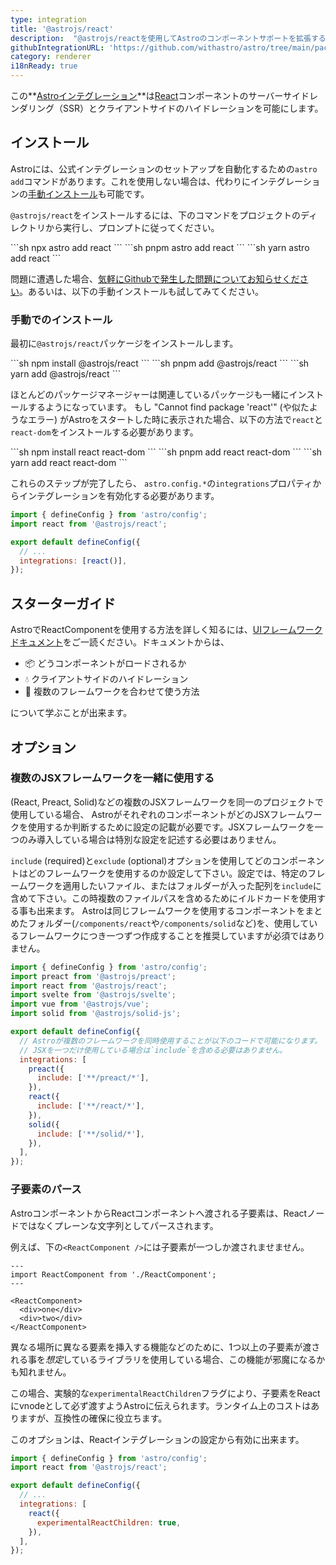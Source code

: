 ```yaml
---
type: integration
title: '@astrojs/react'
description:  "@astrojs/reactを使用してAstroのコンポーネントサポートを拡張する方法"
githubIntegrationURL: 'https://github.com/withastro/astro/tree/main/packages/integrations/react/'
category: renderer
i18nReady: true
---
```


この**[Astroインテグレーション][astro-integration]**は[React](https://react.dev/)コンポーネントのサーバーサイドレンダリング（SSR）とクライアントサイドのハイドレーションを可能にします。

## インストール

Astroには、公式インテグレーションのセットアップを自動化するための`astro add`コマンドがあります。これを使用しない場合は、代わりにインテグレーションの[手動インストール](#手動でのインストール)も可能です。

`@astrojs/react`をインストールするには、下のコマンドをプロジェクトのディレクトリから実行し、プロンプトに従ってください。

<PackageManagerTabs>
  <Fragment slot="npm">
  ```sh
  npx astro add react
  ```
  </Fragment>
  <Fragment slot="pnpm">
  ```sh
  pnpm astro add react
  ```
  </Fragment>
  <Fragment slot="yarn">
  ```sh
  yarn astro add react
  ```
  </Fragment>
</PackageManagerTabs>

問題に遭遇した場合、[気軽にGithubで発生した問題についてお知らせください](https://github.com/withastro/astro/issues)。あるいは、以下の手動インストールも試してみてください。

### 手動でのインストール

最初に`@astrojs/react`パッケージをインストールします。

<PackageManagerTabs>
  <Fragment slot="npm">
  ```sh
  npm install @astrojs/react
  ```
  </Fragment>
  <Fragment slot="pnpm">
  ```sh
  pnpm add @astrojs/react
  ```
  </Fragment>
  <Fragment slot="yarn">
  ```sh
  yarn add @astrojs/react
  ```
  </Fragment>
</PackageManagerTabs>

ほとんどのパッケージマネージャーは関連しているパッケージも一緒にインストールするようになっています。 もし "Cannot find package 'react'" (や似たようなエラー) がAstroをスタートした時に表示された場合、以下の方法で`react`と`react-dom`をインストールする必要があります。

<PackageManagerTabs>
  <Fragment slot="npm">
  ```sh
  npm install react react-dom
  ```
  </Fragment>
  <Fragment slot="pnpm">
  ```sh
  pnpm add react react-dom
  ```
  </Fragment>
  <Fragment slot="yarn">
  ```sh
  yarn add react react-dom
  ```
  </Fragment>
</PackageManagerTabs>

これらのステップが完了したら、 `astro.config.*`の`integrations`プロパティからインテグレーションを有効化する必要があります。

```js ins="react()" ins={2} title="astro.config.mjs"
import { defineConfig } from 'astro/config';
import react from '@astrojs/react';

export default defineConfig({
  // ...
  integrations: [react()],
});
```

## スターターガイド
AstroでReactComponentを使用する方法を詳しく知るには、[UIフレームワークドキュメント][astro-ui-frameworks]をご一読ください。ドキュメントからは、

* 📦 どうコンポーネントがロードされるか
* 💧 クライアントサイドのハイドレーション
* 🤝 複数のフレームワークを合わせて使う方法

について学ぶことが出来ます。
## オプション

### 複数のJSXフレームワークを一緒に使用する

(React, Preact, Solid)などの複数のJSXフレームワークを同一のプロジェクトで使用している場合、 AstroがそれぞれのコンポーネントがどのJSXフレームワークを使用するか判断するために設定の記載が必要です。JSXフレームワークを一つのみ導入している場合は特別な設定を記述する必要はありません。

`include` (required)と`exclude` (optional)オプションを使用してどのコンポーネントはどのフレームワークを使用するのか設定して下さい。設定では、特定のフレームワークを適用したいファイル、またはフォルダーが入った配列を`include`に含めて下さい。この時複数のファイルパスを含めるためにイルドカードを使用する事も出来ます。
Astroは同じフレームワークを使用するコンポーネントをまとめたフォルダー(`/components/react`や`/components/solid`など)を、使用しているフレームワークにつき一つずつ作成することを推奨していますが必須ではありません。

```js title="astro.config.mjs"
import { defineConfig } from 'astro/config';
import preact from '@astrojs/preact';
import react from '@astrojs/react';
import svelte from '@astrojs/svelte';
import vue from '@astrojs/vue';
import solid from '@astrojs/solid-js';

export default defineConfig({
  // Astroが複数のフレームワークを同時使用することが以下のコードで可能になります。
  // JSXを一つだけ使用している場合は`include`を含める必要はありません。
  integrations: [
    preact({
      include: ['**/preact/*'],
    }),
    react({
      include: ['**/react/*'],
    }),
    solid({
      include: ['**/solid/*'],
    }),
  ],
});
```

### 子要素のパース
AstroコンポーネントからReactコンポーネントへ渡される子要素は、Reactノードではなくプレーンな文字列としてパースされます。

例えば、下の`<ReactComponent />`には子要素が一つしか渡されませません。

```astro
---
import ReactComponent from './ReactComponent';
---

<ReactComponent>
  <div>one</div>
  <div>two</div>
</ReactComponent>
```

異なる場所に異なる要素を挿入する機能などのために、1つ以上の子要素が渡される事を*想定*しているライブラリを使用している場合、この機能が邪魔になるかも知れません。 

この場合、実験的な`experimentalReactChildren`フラグにより、子要素をReactにvnodeとして必ず渡すようAstroに伝えられます。ランタイム上のコストはありますが、互換性の確保に役立ちます。

このオプションは、Reactインテグレーションの設定から有効に出来ます。

```js title="astro.config.mjs" ins={8}
import { defineConfig } from 'astro/config';
import react from '@astrojs/react';

export default defineConfig({
  // ...
  integrations: [
    react({
      experimentalReactChildren: true,
    }),
  ],
});
```

[astro-integration]: /ja/guides/integrations-guide/

[astro-ui-frameworks]: /ja/guides/framework-components/#フレームワークコンポーネントを利用
